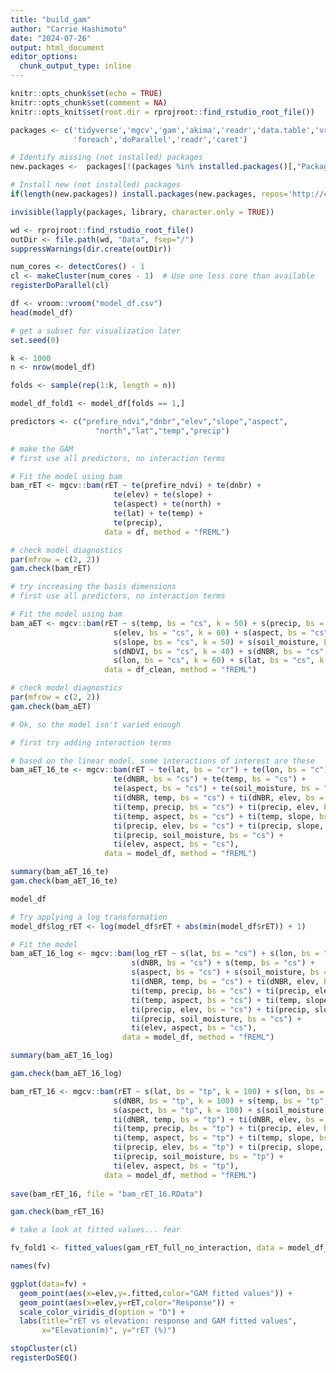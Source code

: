 ```yaml
---
title: "build_gam"
author: "Carrie Hashimoto"
date: "2024-07-26"
output: html_document
editor_options: 
  chunk_output_type: inline
---
```


```r
knitr::opts_chunk$set(echo = TRUE)
knitr::opts_chunk$set(comment = NA)
knitr::opts_knit$set(root.dir = rprojroot::find_rstudio_root_file())
```

```r
packages <- c('tidyverse','mgcv','gam','akima','readr','data.table','vroom',
              'foreach','doParallel','readr','caret')

# Identify missing (not installed) packages
new.packages <-  packages[!(packages %in% installed.packages()[,"Package"])]

# Install new (not installed) packages
if(length(new.packages)) install.packages(new.packages, repos='http://cran.rstudio.com/') else print('All required packages are installed.')

invisible(lapply(packages, library, character.only = TRUE))
```

```r
wd <- rprojroot::find_rstudio_root_file()
outDir <- file.path(wd, "Data", fsep="/")
suppressWarnings(dir.create(outDir)) 

num_cores <- detectCores() - 1
cl <- makeCluster(num_cores - 1)  # Use one less core than available
registerDoParallel(cl)
```

```r
df <- vroom::vroom("model_df.csv")
head(model_df)

# get a subset for visualization later
set.seed(0)

k <- 1000
n <- nrow(model_df)

folds <- sample(rep(1:k, length = n))

model_df_fold1 <- model_df[folds == 1,]
```

```r
predictors <- c("prefire_ndvi","dnbr","elev","slope","aspect",
                   "north","lat","temp","precip")
```

```r
# make the GAM
# first use all predictors, no interaction terms

# Fit the model using bam
bam_rET <- mgcv::bam(rET ~ te(prefire_ndvi) + te(dnbr) +
                       te(elev) + te(slope) + 
                       te(aspect) + te(north) +
                       te(lat) + te(temp) +
                       te(precip),
                     data = df, method = "fREML")

# check model diagnostics
par(mfrow = c(2, 2))
gam.check(bam_rET) 


```
```r
# try increasing the basis dimensions
# first use all predictors, no interaction terms

# Fit the model using bam
bam_aET <- mgcv::bam(rET ~ s(temp, bs = "cs", k = 50) + s(precip, bs = "cs", k = 50) +
                       s(elev, bs = "cs", k = 60) + s(aspect, bs = "cs", k = 50) + 
                       s(slope, bs = "cs", k = 50) + s(soil_moisture, bs = "cs", k = 50) +
                       s(dNDVI, bs = "cs", k = 40) + s(dNBR, bs = "cs", k = 40) +
                       s(lon, bs = "cs", k = 60) + s(lat, bs = "cs", k = 60),
                     data = df_clean, method = "fREML")

# check model diagnostics
par(mfrow = c(2, 2))
gam.check(bam_aET) 


```



```r
# Ok, so the model isn't varied enough

# first try adding interaction terms

# based on the linear model, some interactions of interest are these
bam_aET_16_te <- mgcv::bam(rET ~ te(lat, bs = "cr") + te(lon, bs = "c") +
                       te(dNBR, bs = "cs") + te(temp, bs = "cs") +
                       te(aspect, bs = "cs") + te(soil_moisture, bs = "cs") +
                       ti(dNBR, temp, bs = "cs") + ti(dNBR, elev, bs = "cs") +
                       ti(temp, precip, bs = "cs") + ti(precip, elev, bs = "cs") +
                       ti(temp, aspect, bs = "cs") + ti(temp, slope, bs = "cs") +
                       ti(precip, elev, bs = "cs") + ti(precip, slope, bs = "cs") +
                       ti(precip, soil_moisture, bs = "cs") +
                       ti(elev, aspect, bs = "cs"),
                     data = model_df, method = "fREML")

summary(bam_aET_16_te)
gam.check(bam_aET_16_te)
```
```r
model_df
```


```r
# Try applying a log transformation
model_df$log_rET <- log(model_df$rET + abs(min(model_df$rET)) + 1)

# Fit the model
bam_aET_16_log <- mgcv::bam(log_rET ~ s(lat, bs = "cs") + s(lon, bs = "cs") +
                           s(dNBR, bs = "cs") + s(temp, bs = "cs") +
                           s(aspect, bs = "cs") + s(soil_moisture, bs = "cs") +
                           ti(dNBR, temp, bs = "cs") + ti(dNBR, elev, bs = "cs") +
                           ti(temp, precip, bs = "cs") + ti(precip, elev, bs = "cs") +
                           ti(temp, aspect, bs = "cs") + ti(temp, slope, bs = "cs") +
                           ti(precip, elev, bs = "cs") + ti(precip, slope, bs = "cs") +
                           ti(precip, soil_moisture, bs = "cs") +
                           ti(elev, aspect, bs = "cs"),
                         data = model_df, method = "fREML")

summary(bam_aET_16_log)

gam.check(bam_aET_16_log)
```



```r
bam_rET_16 <- mgcv::bam(rET ~ s(lat, bs = "tp", k = 100) + s(lon, bs = "tp", k = 100) +
                       s(dNBR, bs = "tp", k = 100) + s(temp, bs = "tp", k = 100) +
                       s(aspect, bs = "tp", k = 100) + s(soil_moisture, bs = "tp", k = 100) +
                       ti(dNBR, temp, bs = "tp") + ti(dNBR, elev, bs = "tp") +
                       ti(temp, precip, bs = "tp") + ti(precip, elev, bs = "tp") +
                       ti(temp, aspect, bs = "tp") + ti(temp, slope, bs = "tp") +
                       ti(precip, elev, bs = "tp") + ti(precip, slope, bs = "tp") +
                       ti(precip, soil_moisture, bs = "tp") +
                       ti(elev, aspect, bs = "tp"),
                     data = model_df, method = "fREML")
 
save(bam_rET_16, file = "bam_rET_16.RData")

gam.check(bam_rET_16)

```

```r
# take a look at fitted values... fear

fv_fold1 <- fitted_values(gam_rET_full_no_interaction, data = model_df_fold1)

names(fv)

ggplot(data=fv) +
  geom_point(aes(x=elev,y=.fitted,color="GAM fitted values")) +
  geom_point(aes(x=elev,y=rET,color="Response")) +
  scale_color_viridis_d(option = "D") +
  labs(title="rET vs elevation: response and GAM fitted values",
       x="Elevation(m)", y="rET (%)")

```


```r
stopCluster(cl)
registerDoSEQ()
```

